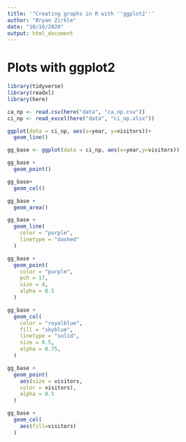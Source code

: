 ```yaml
---
title: '"Creating graphs in R with ''ggplot2'''
author: "Bryan Zirkle"
date: "10/16/2020"
output: html_document
---
```


# Plots with ggplot2

```r
library(tidyverse)
library(readxl)
library(here)
```

```r
ca_np <- read.csv(here("data", "ca_np.csv"))
ci_np <- read_excel(here("data", "ci_np.xlsx"))
```

```r
ggplot(data = ci_np, aes(x=year, y=visitors))+
  geom_line()
```

```r
gg_base <- ggplot(data = ci_np, aes(x=year,y=visitors))
```

```r
gg_base +
  geom_point()
```

```r
gg_base+
  geom_col()
```

```r
gg_base +
  geom_area()
```

```r
gg_base +
  geom_line(
    color = "purple",
    linetype = "dashed"
  )
```

```r
gg_base + 
  geom_point(
    color = "purple",
    pch = 17,
    size = 4,
    alpha = 0.5
  )
```

```r
gg_base +
  geom_col(
    color = "royalblue",
    fill = "skyblue",
    linetype = "solid",
    size = 0.5,
    alpha = 0.75,
  )
```

```r
gg_base +
  geom_point(
    aes(size = visitors,
    color = visitors),
    alpha = 0.5
  )
```

```r
gg_base +
  geom_col(
    aes(fill=visitors)
  )
```

